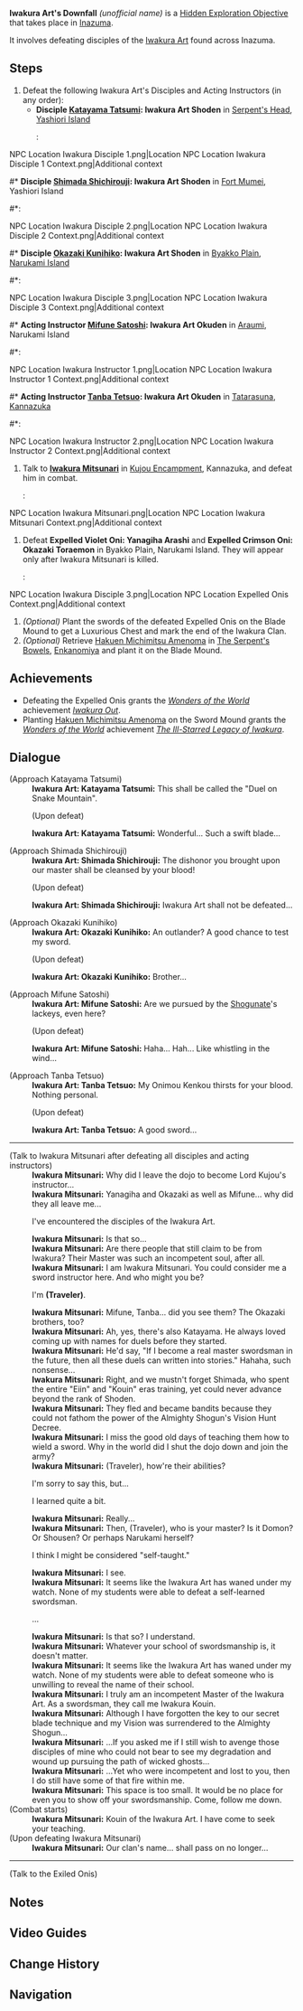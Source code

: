 {{Hidden Exploration Objectives Infobox
|image      = Iwakura Clan Downfall Sword Mound.png
|type       = Quest-Like
|req        = [[Sacrificial Offering]]<br />[[Araumi#Cube Device Puzzles|Araumi Underground Ruins]]
|region     = Inazuma
|characters = Iwakura Mitsunari;Katayama Tatsumi;Mifune Satoshi;Okazaki Kunihiko;Okazaki Toraemon;Paimon;Shimada Shichirouji;Tanba Tetsuo;Traveler;Yanagiha Arashi
}}
'''Iwakura Art's Downfall''' ''(unofficial name)'' is a [[Hidden Exploration Objective]] that takes place in [[Inazuma]].

It involves defeating disciples of the [[Iwakura Art]] found across Inazuma.

==Steps==
# Defeat the following Iwakura Art's Disciples and Acting Instructors (in any order):
#* '''Disciple [[Katayama Tatsumi]]: Iwakura Art Shoden''' in [[Serpent's Head]], [[Yashiori Island]]
#*: <gallery>
NPC Location Iwakura Disciple 1.png|Location
NPC Location Iwakura Disciple 1 Context.png|Additional context
</gallery>
#* '''Disciple [[Shimada Shichirouji]]: Iwakura Art Shoden''' in [[Fort Mumei]], Yashiori Island
#*: <gallery>
NPC Location Iwakura Disciple 2.png|Location
NPC Location Iwakura Disciple 2 Context.png|Additional context
</gallery>
#* '''Disciple [[Okazaki Kunihiko]]: Iwakura Art Shoden''' in [[Byakko Plain]], [[Narukami Island]]
#*: <gallery>
NPC Location Iwakura Disciple 3.png|Location
NPC Location Iwakura Disciple 3 Context.png|Additional context
</gallery>
#* '''Acting Instructor [[Mifune Satoshi]]: Iwakura Art Okuden''' in [[Araumi]], Narukami Island
#*: <gallery>
NPC Location Iwakura Instructor 1.png|Location
NPC Location Iwakura Instructor 1 Context.png|Additional context
</gallery>
#* '''Acting Instructor [[Tanba Tetsuo]]: Iwakura Art Okuden''' in [[Tatarasuna]], [[Kannazuka]]
#*: <gallery>
NPC Location Iwakura Instructor 2.png|Location
NPC Location Iwakura Instructor 2 Context.png|Additional context
</gallery>
# Talk to '''[[Iwakura Mitsunari]]''' in [[Kujou Encampment]], Kannazuka, and defeat him in combat.
#: <gallery>
NPC Location Iwakura Mitsunari.png|Location
NPC Location Iwakura Mitsunari Context.png|Additional context
</gallery>
# Defeat '''Expelled Violet Oni: Yanagiha Arashi''' and '''Expelled Crimson Oni: Okazaki Toraemon''' in Byakko Plain, Narukami Island. They will appear only after Iwakura Mitsunari is killed.
#: <gallery>
NPC Location Iwakura Disciple 3.png|Location
NPC Location Expelled Onis Context.png|Additional context
</gallery>
# ''(Optional)'' Plant the swords of the defeated Expelled Onis on the Blade Mound to get a Luxurious Chest and mark the end of the Iwakura Clan.
# ''(Optional)'' Retrieve [[Hakuen Michimitsu Amenoma]] in [[The Serpent's Bowels]], [[Enkanomiya]] and plant it on the Blade Mound.

==Achievements==
* Defeating the Expelled Onis grants the ''[[Wonders of the World]]'' achievement ''[[Iwakura Out]]''.
* Planting [[Hakuen Michimitsu Amenoma]] on the Sword Mound grants the ''[[Wonders of the World]]'' achievement ''[[The Ill-Starred Legacy of Iwakura]]''.

==Dialogue==
{{Dialogue start}}
;(Approach Katayama Tatsumi)
:'''Iwakura Art: Katayama Tatsumi:''' This shall be called the "Duel on Snake Mountain".
:;(Upon defeat)
:'''Iwakura Art: Katayama Tatsumi:''' Wonderful... Such a swift blade...

;(Approach Shimada Shichirouji)
:'''Iwakura Art: Shimada Shichirouji:''' The dishonor you brought upon our master shall be cleansed by your blood!
:;(Upon defeat)
:'''Iwakura Art: Shimada Shichirouji:''' Iwakura Art shall not be defeated...

;(Approach Okazaki Kunihiko)
:'''Iwakura Art: Okazaki Kunihiko:''' An outlander? A good chance to test my sword.
:;(Upon defeat)
:'''Iwakura Art: Okazaki Kunihiko:''' Brother...

;(Approach Mifune Satoshi)
:'''Iwakura Art: Mifune Satoshi:''' Are we pursued by the [[Inazuma Shogunate|Shogunate]]'s lackeys, even here?
:;(Upon defeat)
:'''Iwakura Art: Mifune Satoshi:''' Haha... Hah... Like whistling in the wind...

;(Approach Tanba Tetsuo)
:'''Iwakura Art: Tanba Tetsuo:''' My Onimou Kenkou thirsts for your blood. Nothing personal.
:;(Upon defeat)
:'''Iwakura Art: Tanba Tetsuo:''' A good sword...
----

;(Talk to Iwakura Mitsunari after defeating all disciples and acting instructors)
:'''Iwakura Mitsunari:''' Why did I leave the dojo to become Lord Kujou's instructor...
:'''Iwakura Mitsunari:''' Yanagiha and Okazaki as well as Mifune... why did they all leave me...
:{{DIcon}} I've encountered the disciples of the Iwakura Art.
:'''Iwakura Mitsunari:''' Is that so...
:'''Iwakura Mitsunari:''' Are there people that still claim to be from Iwakura? Their Master was such an incompetent soul, after all.
:'''Iwakura Mitsunari:''' I am Iwakura Mitsunari. You could consider me a sword instructor here. And who might you be?
:{{DIcon}} I'm '''(Traveler)'''.
:'''Iwakura Mitsunari:''' Mifune, Tanba... did you see them? The Okazaki brothers, too?
:'''Iwakura Mitsunari:''' Ah, yes, there's also Katayama. He always loved coming up with names for duels before they started.
:'''Iwakura Mitsunari:''' He'd say, "If I become a real master swordsman in the future, then all these duels can written into stories." Hahaha, such nonsense...
:'''Iwakura Mitsunari:''' Right, and we mustn't forget Shimada, who spent the entire "Eiin" and "Kouin" eras training, yet could never advance beyond the rank of Shoden.
:'''Iwakura Mitsunari:''' They fled and became bandits because they could not fathom the power of the Almighty Shogun's Vision Hunt Decree.
:'''Iwakura Mitsunari:''' I miss the good old days of teaching them how to wield a sword. Why in the world did I shut the dojo down and join the army?
:'''Iwakura Mitsunari:''' (Traveler), how're their abilities?
:{{DIcon}} I'm sorry to say this, but...
:{{DIcon}} I learned quite a bit.
:'''Iwakura Mitsunari:''' Really...
:'''Iwakura Mitsunari:''' Then, (Traveler), who is your master? Is it Domon? Or Shousen? Or perhaps Narukami herself?
:{{DIcon}} I think I might be considered "self-taught."
:'''Iwakura Mitsunari:''' I see.
:'''Iwakura Mitsunari:''' It seems like the Iwakura Art has waned under my watch. None of my students were able to defeat a self-learned swordsman.
:{{DIcon}} ...
:'''Iwakura Mitsunari:''' Is that so? I understand.
:'''Iwakura Mitsunari:''' Whatever your school of swordsmanship is, it doesn't matter.
:'''Iwakura Mitsunari:''' It seems like the Iwakura Art has waned under my watch. None of my students were able to defeat someone who is unwilling to reveal the name of their school.
:'''Iwakura Mitsunari:''' I truly am an incompetent Master of the Iwakura Art. As a swordsman, they call me Iwakura Kouin.
:'''Iwakura Mitsunari:''' Although I have forgotten the key to our secret blade technique and my Vision was surrendered to the Almighty Shogun...
:'''Iwakura Mitsunari:''' ...If you asked me if I still wish to avenge those disciples of mine who could not bear to see my degradation and wound up pursuing the path of wicked ghosts...
:'''Iwakura Mitsunari:''' ...Yet who were incompetent and lost to you, then I do still have some of that fire within me.
:'''Iwakura Mitsunari:''' This space is too small. It would be no place for even you to show off your swordsmanship. Come, follow me down.
;(Combat starts)
:'''Iwakura Mitsunari:''' Kouin of the Iwakura Art. I have come to seek your teaching.
;(Upon defeating Iwakura Mitsunari)
:'''Iwakura Mitsunari:''' Our clan's name... shall pass on no longer...
----
;(Talk to the Exiled Onis)
{{Transclude|Okazaki Toraemon|Dialogue}}
{{Dialogue end}}

==Notes==
{{Reflist|note=1}}

==Video Guides==
{{EVT
|video1   = https://youtu.be/Mbxu4U0B7l8
|caption1 = Quest Guide
}}

==Change History==
{{Change History|2.0}}

==Navigation==
{{Hidden Exploration Objective Navbox|Quest-Like}}